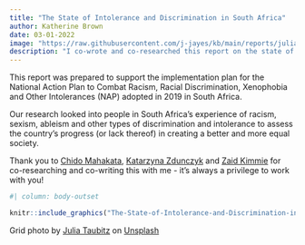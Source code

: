 ```yaml
---
title: "The State of Intolerance and Discrimination in South Africa"
author: Katherine Brown
date: 03-01-2022
image: "https://raw.githubusercontent.com/j-jayes/kb/main/reports/julia-taubitz-0dFnhliQ82w-unsplash.jpg"
description: "I co-wrote and co-researched this report on the state of intolerance and discrimination for the South African Department of Justice through the Foundation for Human Rights."
---
```


This report was prepared to support the implementation plan for the National Action Plan to Combat Racism, Racial Discrimination, Xenophobia and Other Intolerances (NAP) adopted in 2019 in South Africa.

Our research looked into people in South Africa's experience of racism, sexism, ableism and other types of discrimination and intolerance to assess the country's progress (or lack thereof) in creating a better and more equal society.

Thank you to [Chido Mahakata](https://www.linkedin.com/in/ACoAAB0S2k4BtVquK7SaXf_FDo1CzsZfs9dyklc?lipi=urn%3Ali%3Apage%3Ad_flagship3_detail_base%3BHSPkQuMfQfONaWcqZY0sZw%3D%3D), [Katarzyna Zdunczyk](https://www.linkedin.com/in/ACoAABn0qF8BiSCXgxrG8Sk0ufoECHPD6QpwalE?lipi=urn%3Ali%3Apage%3Ad_flagship3_detail_base%3BHSPkQuMfQfONaWcqZY0sZw%3D%3D) and [Zaid Kimmie](https://www.linkedin.com/in/ACoAAA9WgtcB2vVc4ogP55j3qxKGZFPJSg_lvuU?lipi=urn%3Ali%3Apage%3Ad_flagship3_detail_base%3BHSPkQuMfQfONaWcqZY0sZw%3D%3D) for co-researching and co-writing this with me - it's always a privilege to work with you!

```r
#| column: body-outset

knitr::include_graphics("The-State-of-Intolerance-and-Discrimination-in-South-Africa-2017-2019-v5-2.pdf")
```


[Grid photo by <a href="https://unsplash.com/@schwarzeweissheitenfotografie?utm_source=unsplash&utm_medium=referral&utm_content=creditCopyText">Julia Taubitz</a> on <a href="https://unsplash.com/s/photos/inequality?utm_source=unsplash&utm_medium=referral&utm_content=creditCopyText">Unsplash</a>]{.aside}
  